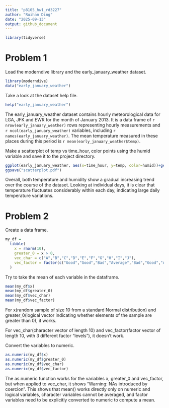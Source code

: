 ```yaml
---
title: "p8105_hw1_rd3227"
author: "Ruihan Ding"
date: "2025-09-13"
output: github_document
---
```


```r
library(tidyverse)
```

# Problem 1

Load the moderndive library and the early_january_weather dataset.

```r
library(moderndive)
data("early_january_weather")
```

Take a look at the dataset help file.

```r
help("early_january_weather")
```

The early_january_weather dataset contains hourly meteorological data for LGA, JFK and EWR for the month of January 2013. It is a data frame of `r nrow(early_january_weather)` rows representing hourly measurements and `r ncol(early_january_weather)` variables, including `r names(early_january_weather)`. The mean temperature measured in these places during this period is `r mean(early_january_weather$temp)`.

Make a scatterplot of temp vs time_hour, color points using the humid variable and save it to the project directory.

```r
ggplot(early_january_weather, aes(x=time_hour, y=temp, color=humid))+geom_point()
ggsave("scatterplot.pdf")
```

Overall, both temperature and humidity show a gradual increasing trend over the course of the dataset. Looking at individual days, it is clear that temperature fluctuates considerably within each day, indicating large daily temperature variations.

# Problem 2

Create a data frame.

```r
my_df = 
  tibble(
    x = rnorm(10),
    greater_0 = x > 0,
    vec_char = c("A","B","C","D","E","F","G","H","I","J"),
    vec_factor = factor(c("Good","Good","Bad","Average","Bad","Good","Average","Average","Bad","Good"))
  )
```

Try to take the mean of each variable in the dataframe.

```r
mean(my_df$x)
mean(my_df$greater_0)
mean(my_df$vec_char)
mean(my_df$vec_factor)
```

For x(random sample of size 10 from a standard Normal distribution) and greater_0(logical vector indicating whether elements of the sample are greater than 0), it works.

For vec_char(character vector of length 10) and vec_factor(factor vector of length 10, with 3 different factor “levels”), it doesn't work.

Convert the variables to numeric.

```r
as.numeric(my_df$x)
as.numeric(my_df$greater_0)
as.numeric(my_df$vec_char)
as.numeric(my_df$vec_factor)
```

The as.numeric function works for the variables x, greater_0 and vec_factor, but when applied to vec_char, it shows "Warning: NAs introduced by coercion". This shows that mean() works directly only on numeric and logical variables, character variables cannot be averaged, and factor variables need to be explicitly converted to numeric to compute a mean. 
